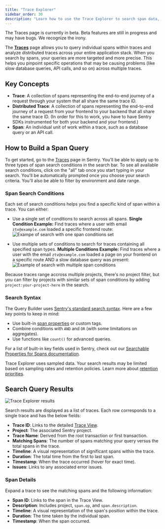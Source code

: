 ```yaml
---
title: "Trace Explorer"
sidebar_order: 30
description: "Learn how to use the Trace Explorer to search span data, find distributed traces, and debug performance issues across your entire application stack."
---
```


<Note>
The Traces page is currently in beta. Beta features are still in progress and may have bugs. We recognize the irony.
</Note>

The [**Traces**](https://sentry.io/orgredirect/organizations/:orgslug/traces/) page allows you to query individual spans within traces and analyze distributed traces across your entire application stack. When you search by spans, your queries are more targeted and more precise. This helps you pinpoint specific operations that may be causing problems (like slow database queries, API calls, and so on) across multiple traces.

## Key Concepts
- **Trace**: A collection of spans representing the end-to-end journey of a request through your system that all share the same trace ID.
- **Distributed Trace**: A collection of spans representing the end-to-end journey of a request from your frontend to your backend that all share the same trace ID. (In order for this to work, you have to have Sentry SDKs instrumented for both your backend and your frontend.)
- **Span**: An individual unit of work within a trace, such as a database query or an API call.

## How to Build a Span Query

To get started, go to the [Traces](https://sentry.io/orgredirect/organizations/:orgslug/traces/) page in Sentry. You'll be able to apply up to three types of span search conditions in the search bar. To see all available search conditions, click on the "all" tab once you start typing in your search. You'll be automatically prompted once you choose your search criteria. You'll also be able to filter by environment and date range. 

### Span Search Conditions

Each set of search conditions helps you find a specific kind of span within a trace. You can either:

- Use a single set of conditions to search across all spans.
**Single Condition Example:** Find traces where a user with email `ztv@example.com` loaded a specific frontend route:
![Exampe of search with one span conditions set](./img/traces-one-span-conditions-example.png)

- Use multiple sets of conditions to search for traces containing all specified span types.
**Multiple Conditions Example:** Find traces where a user with the email `ztv@example.com` loaded a page on your frontend on a specific route AND a slow database query was present:
![Example of search with multiple span conditions](./img/traces-multiple-span-conditions-example.png)

Because traces range accross multiple projects, there's no project filter, but you can filter by projects with similar sets of span conditions by adding `project:your-project-here` in the search.

### Search Syntax

The Query Builder uses [Sentry's standard search syntax](/concepts/search/). Here are a few key points to keep in mind:

- Use built-in [span properties](/concepts/search/searchable-properties/spans/) or custom tags.
- Combine conditions with `AND` and `OR` (with some limitations on aggregates).
- Use functions like `count()` for advanced queries.

For a list of built-in key fields used in Sentry, check out our [Searchable Properties for Spans documentation](/concepts/search/searchable-properties/spans/).

<Note>

Trace Explorer uses sampled data. Your search results may be limited based on sampling rates and retention policies. Learn more about [retention priorities](/product/performance/retention-priorities/).

</Note> 

## Search Query Results

![Trace Explorer results](./img/traces-results.png)

Search results are displayed as a list of traces. Each row corresponds to a single trace and has the below fields:

- **Trace ID**: Links to the detailed [Trace View](/concepts/key-terms/tracing/trace-view/).
- **Project**: The associated Sentry project.
- **Trace Name**: Derived from the root transaction or first transaction.
- **Matching Spans**: The number of spans matching your query versus the total spans in the trace.
- **Timeline**: A visual representation of significant spans within the trace.
- **Duration**: The total time from the first to last span.
- **Timestamp**: When the trace occurred (hover for exact time).
- **Issues**: Links to any associated error issues.

### Span Details

Expand a trace to see the matching spans and the following information:

- **Span ID**: Links to the span in the Trace View.
- **Description**: Includes project, `span.op`, and `span.description`.
- **Timeline**: A visual representation of the span's position within the trace.
- **Duration**: The time taken by the individual span.
- **Timestamp**: When the span occurred.



















